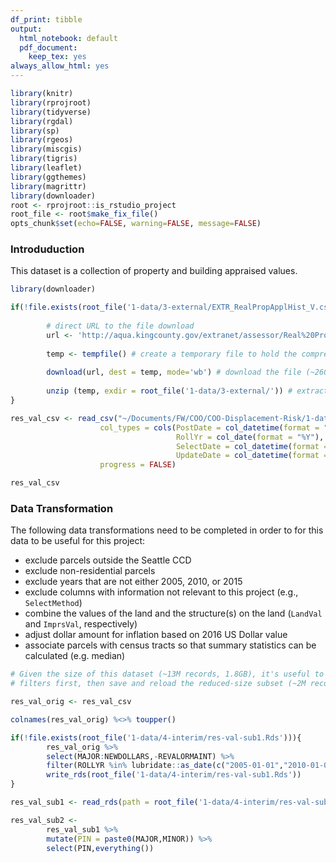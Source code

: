 ```yaml
---
df_print: tibble
output:
  html_notebook: default
  pdf_document:
    keep_tex: yes
always_allow_html: yes
---
```


```r
library(knitr)
library(rprojroot)
library(tidyverse)
library(rgdal)
library(sp)
library(rgeos)
library(miscgis)
library(tigris)
library(leaflet)
library(ggthemes)
library(magrittr)
library(downloader)
root <- rprojroot::is_rstudio_project
root_file <- root$make_fix_file()
opts_chunk$set(echo=FALSE, warning=FALSE, message=FALSE)
```

### Introduduction

This dataset is a collection of property and building appraised values.

```r
library(downloader)

if(!file.exists(root_file('1-data/3-external/EXTR_RealPropApplHist_V.csv'))){
        
        # direct URL to the file download
        url <- 'http://aqua.kingcounty.gov/extranet/assessor/Real%20Property%20Appraisal%20History.zip' 
        
        temp <- tempfile() # create a temporary file to hold the compressed download
        
        download(url, dest = temp, mode='wb') # download the file (~260MB)
        
        unzip (temp, exdir = root_file('1-data/3-external/')) # extract the file to the project folder
}

res_val_csv <- read_csv("~/Documents/FW/COO/COO-Displacement-Risk/1-data/3-external/EXTR_RealPropApplHist_V.csv",
                    col_types = cols(PostDate = col_datetime(format = "%Y-%m-%d %H:%M:%S"),
                                     RollYr = col_date(format = "%Y"),
                                     SelectDate = col_datetime(format = "%Y-%m-%d %H:%M:%S"),
                                     UpdateDate = col_datetime(format = "%Y-%m-%d %H:%M:%S")),
                    progress = FALSE)

res_val_csv

```

### Data Transformation
The following data transformations need to be completed in order to for this data to be useful for this project:

  * exclude parcels outside the Seattle CCD
  * exclude non-residential parcels
  * exclude years that are not either 2005, 2010, or 2015
  * exclude columns with information not relevant to this project (e.g., `SelectMethod`)
  * combine the values of the land and the structure(s) on the land (`LandVal` and `ImprsVal`, respectively)
  * adjust dollar amount for inflation based on 2016 US Dollar value
  * associate parcels with census tracts so that summary statistics can be calculated (e.g. median)


```r

# Given the size of this dataset (~13M records, 1.8GB), it's useful to perform the simplest 
# filters first, then save and reload the reduced-size subset (~2M records, 89MB).

res_val_orig <- res_val_csv

colnames(res_val_orig) %<>% toupper()

if(!file.exists(root_file('1-data/4-interim/res-val-sub1.Rds'))){
        res_val_orig %>% 
        select(MAJOR:NEWDOLLARS,-REVALORMAINT) %>% 
        filter(ROLLYR %in% lubridate::as_date(c("2005-01-01","2010-01-01","2015-01-01"))) %>% 
        write_rds(root_file('1-data/4-interim/res-val-sub1.Rds'))
}

res_val_sub1 <- read_rds(path = root_file('1-data/4-interim/res-val-sub1.Rds'))

res_val_sub2 <- 
        res_val_sub1 %>% 
        mutate(PIN = paste0(MAJOR,MINOR)) %>% 
        select(PIN,everything())

```



